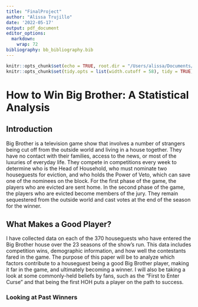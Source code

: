```yaml
---
title: "FinalProject"
author: "Alissa Trujillo"
date: '2022-05-17'
output: pdf_document
editor_options: 
  markdown: 
    wrap: 72
bibliography: bb_bibliography.bib
---
```


```r
knitr::opts_chunk$set(echo = TRUE, root.dir = "/Users/alissa/Documents/Grad/DSC 520/dsc520")
knitr::opts_chunk$set(tidy.opts = list(width.cutoff = 58), tidy = TRUE)
```

# How to Win Big Brother: A Statistical Analysis

## Introduction

Big Brother is a television game show that involves a number of strangers being cut off from the outside world and living in a house together. They have no contact with their families, access to the news, or most of the luxuries of everyday life. They compete in competitions every week to determine who is the Head of Household, who must nominate two houseguests for eviction, and who holds the Power of Veto, which can save one of the nominees on the block. For the first phase of the game, the players who are evicted are sent home. In the second phase of the game, the players who are evicted become members of the jury. They remain sequestered from the outside world and cast votes at the end of the season for the winner.

## What Makes a Good Player?

I have collected data on each of the 370 houseguests who have entered the Big Brother house over the 23 seasons of the show's run. This data includes competition wins, demographic information, and how well the contestants fared in the game. The purpose of this paper will be to analyze which factors contribute to a houseguest being a good Big Brother player, making it far in the game, and ultimately becoming a winner. I will also be taking a look at some commonly-held beliefs by fans, such as the "First to Enter Curse" and that being the first HOH puts a player on the path to success.

### Looking at Past Winners

